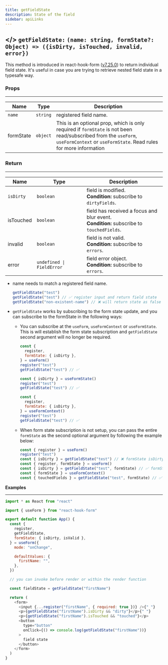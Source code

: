 ```yaml
---
title: getFieldState
description: State of the field
sidebar: apiLinks
---
```


## \</> `getFieldState:` <TypeText>`(name: string, formState?: Object) => ({isDirty, isTouched, invalid, error})`</TypeText>

This method is introduced in react-hook-form ([v7.25.0](https://github.com/react-hook-form/react-hook-form/releases/tag/v7.25.0)) to return individual field state. It's useful in case you are trying to retrieve nested field state in a typesafe way.

### Props

---

| Name      | Type                          | Description                                                                                                                                                                         |
| --------- | ----------------------------- | ----------------------------------------------------------------------------------------------------------------------------------------------------------------------------------- |
| `name`    | <TypeText>`string`</TypeText> | registered field name.                                                                                                                                                              |
| formState | <TypeText>`object`</TypeText> | This is an optional prop, which is only required if `formState` is not been read/subscribed from the `useForm`, `useFormContext` or `useFormState`. Read rules for more information |

### Return

---

| Name      | Type                                           | Description                                                                                 |
| --------- | ---------------------------------------------- | ------------------------------------------------------------------------------------------- |
| `isDirty` | <TypeText>`boolean`</TypeText>                 | field is modified.<br/>**Condition:** subscribe to `dirtyFields`.                           |
| isTouched | <TypeText>`boolean`</TypeText>                 | field has received a focus and blur event.<br/>**Condition:** subscribe to `touchedFields`. |
| invalid   | <TypeText>`boolean`</TypeText>                 | field is not valid.<br/>**Condition:** subscribe to `errors`.                               |
| error     | <TypeText>`undefined \| FieldError`</TypeText> | field error object.<br/>**Condition:** subscribe to `errors`.                               |

<Admonition type="important" title="Rules">

- name needs to match a registered field name.
  ```javascript
  getFieldState("test")
  getFieldState("test") // ✅ register input and return field state
  getFieldState("non-existent-name") // ❌ will return state as false and error as undefined
  ```
- `getFieldState` works by subscribing to the form state update, and you can subscribe to the formState in the following ways:

  - You can subscribe at the `useForm`, `useFormContext` or `useFormState`. This is will establish the form state subscription and `getFieldState` second argument will no longer be required.

    ```javascript
    const {
      register,
      formState: { isDirty },
    } = useForm()
    register("test")
    getFieldState("test") // ✅
    ```

    ```javascript
    const { isDirty } = useFormState()
    register("test")
    getFieldState("test") // ✅
    ```

    ```javascript
    const {
      register,
      formState: { isDirty },
    } = useFormContext()
    register("test")
    getFieldState("test") // ✅
    ```

  - When form state subscription is not setup, you can pass the entire `formState` as the second optional argument by following the example below:
    ```javascript
    const { register } = useForm()
    register("test")
    const { isDirty } = getFieldState("test") // ❌ formState isDirty is not subscribed at useForm
    const { register, formState } = useForm()
    const { isDirty } = getFieldState("test", formState) // ✅ formState.isDirty subscribed
    const { formState } = useFormContext()
    const { touchedFields } = getFieldState("test", formState) // ✅ formState.touchedFields subscribed
    ```

</Admonition>

**Examples**

---

```javascript copy sandbox="https://codesandbox.io/s/getfieldstate-jvekk"
import * as React from "react"

import { useForm } from "react-hook-form"

export default function App() {
  const {
    register,
    getFieldState,
    formState: { isDirty, isValid },
  } = useForm({
    mode: "onChange",

    defaultValues: {
      firstName: "",
    },
  })

  // you can invoke before render or within the render function

  const fieldState = getFieldState("firstName")

  return (
    <form>
      <input {...register("firstName", { required: true })} />{" "}
      <p>{getFieldState("firstName").isDirty && "dirty"}</p>{" "}
      <p>{getFieldState("firstName").isTouched && "touched"}</p>
      <button
        type="button"
        onClick={() => console.log(getFieldState("firstName"))}
      >
        field state
      </button>
    </form>
  )
}
```

